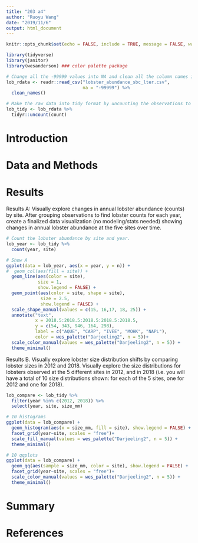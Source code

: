 ```yaml
---
title: "203 a4"
author: "Ruoyu Wang"
date: "2019/11/6"
output: html_document
---
```


```r
knitr::opts_chunk$set(echo = FALSE, include = TRUE, message = FALSE, warnings = FALSE)
```

```r
library(tidyverse)
library(janitor)
library(wesanderson) ### color palette package

# Change all the -99999 values into NA and clean all the column names in to snake_case.
lob_rdata <- readr::read_csv("lobster_abundance_sbc_lter.csv",
                             na = "-99999") %>%
  clean_names()

# Make the raw data into tidy format by uncounting the observations to separeted rows.
lob_tidy <- lob_rdata %>% 
  tidyr::uncount(count)
```

# Introduction

# Data and Methods 

# Results

Results A: Visually explore changes in annual lobster abundance (counts) by site. After grouping observations to find lobster counts for each year, create a finalized data visualization (no modeling/stats needed) showing changes in annual lobster abundance at the five sites over time.
```r
# Count the lobster abundance by site and year.
lob_year <- lob_tidy %>% 
  count(year, site)

# Show A
ggplot(data = lob_year, aes(x = year, y = n)) +
#  geom_col(aes(fill = site)) +
  geom_line(aes(color = site), 
            size = 1, 
            show.legend = FALSE) +
  geom_point(aes(color = site, shape = site), 
             size = 2.5, 
             show.legend = FALSE) +
  scale_shape_manual(values = c(15, 16,17, 18, 25)) +
  annotate("text", 
           x = 2018.5:2018.5:2018.5:2018.5:2018.5, 
           y = c(54, 343, 946, 164, 298), 
           label = c("AQUE", "CARP", "IVEE", "MOHK", "NAPL"),
           color = wes_palette("Darjeeling2", n = 5))+
  scale_color_manual(values = wes_palette("Darjeeling2", n = 5)) +
  theme_minimal()
```

Results B. Visually explore lobster size distribution shifts by comparing lobster sizes in 2012 and 2018. Visually explore the size distributions for lobsters observed at the 5 different sites in 2012, and in 2018 (i.e. you will have a total of 10 size distributions shown: for each of the 5 sites, one for 2012 and one for 2018).

```r
lob_compare <- lob_tidy %>% 
  filter(year %in% c(2012, 2018)) %>% 
  select(year, site, size_mm)

# 10 histograms
ggplot(data = lob_compare) +
  geom_histogram(aes(x = size_mm, fill = site), show.legend = FALSE) +
  facet_grid(year~site, scales = "free")+
  scale_fill_manual(values = wes_palette("Darjeeling2", n = 5)) +
  theme_minimal()

# 10 qqplots
ggplot(data = lob_compare) +
  geom_qq(aes(sample = size_mm, color = site), show.legend = FALSE) +
  facet_grid(year~site, scales = "free")+
  scale_color_manual(values = wes_palette("Darjeeling2", n = 5)) +
  theme_minimal()
```


# Summary

# References
